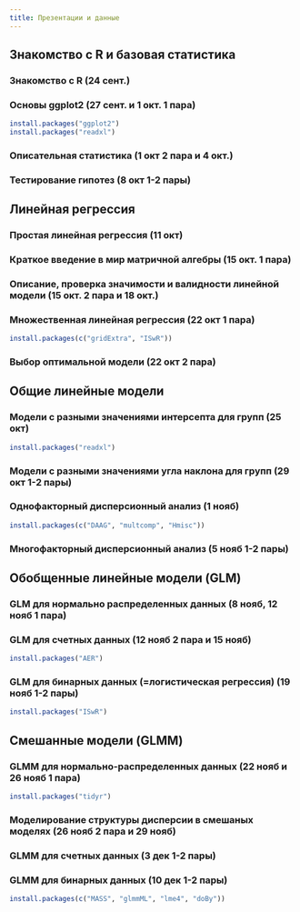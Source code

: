 ```yaml
---
title: Презентации и данные
---
```


## Знакомство с R и базовая статистика

### Знакомство с R (24 сент.)

<!-- - Презентация: [Знакомство с R](01_intro_to_r.html) -->
<!-- - Код: [01_code_intro_to_r](01_code_intro_to_r.R) -->
<!-- - Данные: [fev.xls](data/fev.xls) -->

### Основы ggplot2 (27 сент. и 1 окт. 1 пара)

```r
install.packages("ggplot2")
install.packages("readxl")
```

<!-- - Презентация: [Основы ggplot2](01_intro_ggplot.html) -->
<!-- - Код: [01_intro_ggplot.R](01_intro_ggplot.R) -->
<!-- - Данные: [fev.xls](data/fev.xls) -->

### Описательная статистика (1 окт 2 пара и 4 окт.)

<!-- - Презентация [02.1_descriptive_statistics.html](02.1_descriptive_statistics.html) -->
<!-- - Код [02.1_descriptive_statistics_code.R](02.1_descriptive_statistics_code.R) -->
<!-- - Данные [2.1_diatome_count.csv](data/2.1_diatome_count.csv) -->

### Тестирование гипотез (8 окт 1-2 пары)

<!-- - Презентация [02.2_hypothesis_testing.html](02.2_hypothesis_testing.html) -->
<!-- - Код [02.2_hypothesis_testing_code.R](02.2_hypothesis_testing_code.R) -->
<!-- - Данные [aml.csv](data/aml.csv) -->

## Линейная регрессия

### Простая линейная регрессия  (11 окт)

<!-- - Презентация: [03.1_LM.html](03.1_LM.html) -->
<!-- - Код: [03.1_LM_code.R](03.1_LM_code.R) -->
<!-- - Данные:  -->
<!--     + [IQ_brain.csv](data/IQ_brain.csv) -->
<!--     + [secher.xls](data/secher.xls) -->

### Краткое введение в мир матричной алгебры (15 окт. 1 пара)

<!-- - Презентация: [03.2_Introduction_to_matrix_algebra.html](03.2_Introduction_to_matrix_algebra.html) -->
<!-- - Код: [03.2_Introduction_to_matrix_algebra_code.R](03.2_Introduction_to_matrix_algebra_code.R) -->

### Описание, проверка значимости и валидности линейной модели (15 окт. 2 пара и 18 окт.)

<!-- - Презентация: [04_model_description_testing_and_validation.html](04_model_description_testing_and_validation.html) -->
<!-- - Код:  -->
<!--     + [04_model_description_testing_and_validation_code.R](04_model_description_testing_and_validation_code.R) -->
<!--     + [04_task_assumptions_catsM.R](04_task_assumptions_catsM.R) -->
<!--     + [04_task_assumptions_GAG.R](04_task_assumptions_GAG.R) -->
<!-- - Данные: -->
<!--     + [orly_owl_Lin_4p_5_flat.txt](data/orly_owl_Lin_4p_5_flat.txt) -->
<!--     + [IQ_brain.csv](data/IQ_brain.csv) -->
<!--     + [catsM.xlsx](data/catsM.xlsx) -->
<!--     + [GAGurine.xlsx](data/GAGurine.xlsx) -->

### Множественная линейная регрессия (22 окт 1 пара)

```r
install.packages(c("gridExtra", "ISwR"))
```

<!-- - Презентация: [05.1_multiple_LM.html](05.1_multiple_LM.html) -->
<!-- - Код: [05.1_multiple_LM_code.R](05.1_multiple_LM_code.R) -->
<!-- - Данные: [loyn.csv](data/loyn.csv) -->

### Выбор оптимальной модели (22 окт 2 пара)

<!-- - Презентация: [05.2_model_selection.html](05.2_model_selection.html) -->
<!-- - Код: [05.2_model_selection_code.R](05.2_model_selection_code.R) -->
<!-- - Данные: [loyn.csv](data/loyn.csv) -->

## Общие линейные модели

### Модели с разными значениями интерсепта для групп (25 окт)

```r
install.packages("readxl")
```

<!-- - Презентация: [06_LM_with_continuous_and_discrete_predictors.html](06_LM_with_continuous_and_discrete_predictors.html) -->
<!-- - Код: [06_LM_with_continuous_and_discrete_predictors_code.R](06_LM_with_continuous_and_discrete_predictors_code.R) -->
<!-- - Данные: -->
<!--     + [goats.xlsx](data/goats.xlsx) -->
<!--     + [vitcap2.csv](data/vitcap2.csv) -->
<!--     + [Puromycin.xlsx](data/Puromycin.xlsx) -->
<!--     + [birthwt.csv](data/birthwt.csv) -->

### Модели с разными значениями угла наклона для групп (29 окт 1-2 пары)

<!-- - Презентация: [06_LM_with_continuous_and_discrete_predictors_interactions.html](06_LM_with_continuous_and_discrete_predictors_interactions.html) -->
<!-- - Код: -->
<!--     + [06_LM_with_continuous_and_discrete_predictors_Practicum.R](06_LM_with_continuous_and_discrete_predictors_Practicum.R) -->
<!--     + [06_LM_with_continuous_and_discrete_predictors_Practicum_without_solution.R](06_LM_with_continuous_and_discrete_predictors_Practicum_without_solution.R) -->

### Однофакторный дисперсионный анализ (1 нояб)

```r
install.packages(c("DAAG", "multcomp", "Hmisc"))
```

<!-- - Презентация: [07.1_anova.pdf](07.1_anova.pdf) -->
<!-- - Код: [07.1_anova_code.R](07.1_anova_code.R) -->

### Многофакторный дисперсионный анализ (5 нояб 1-2 пары)

<!-- - Презентация: [07.2_two-way_anova_and_interactions.pdf](07.2_two-way_anova_and_interactions.pdf) -->
<!-- - Код: [07.2_two-way_anova_and_interactions_code.R](07.2_two-way_anova_and_interactions_code.R) -->
<!-- - Данные: [hall.csv](data/hall.csv) -->

## Обобщенные линейные модели (GLM)

### GLM для нормально распределенных данных (8 нояб, 12 нояб 1 пара)



### GLM для счетных данных (12 нояб 2 пара и 15 нояб)

```r
install.packages("AER")
```

<!-- - Презентация: [09_GLM_count.html](09_GLM_count.html) -->
<!-- - Код: [09_GLM_count_code.R](09_GLM_count_code.R) -->
<!-- - Данные: [Pollinators_Montero-Castano, Vila, 2015.xlsx](data/Pollinators_Montero-Castano, Vila, 2015.xlsx) -->

### GLM для бинарных данных (=логистическая регрессия) (19 нояб 1-2 пары)

```r
install.packages("ISwR")
```


<!-- - Презентация: [08_GLM_binary.html](08_GLM_binary.html) -->
<!-- - Код: [08_GLM_binary_code.R](08_GLM_binary_code.R) -->
<!-- - Данные:  -->
<!--     + [polis.csv](data/polis.csv) -->
<!--     + [ICU.csv](data/ICU.csv) -->


## Смешанные модели (GLMM)

### GLMM для нормально-распределенных данных (22 нояб и 26 нояб 1 пара)

```r
install.packages("tidyr")
```

<!-- - Презентация:  -->
<!--     + [10.1_GLMM_gaussian__random_intercept_slope_.pdf](10.1_GLMM_gaussian__random_intercept_slope_.pdf) -->
<!--     + [10.2_GLMM_gaussian__nested_.pdf](10.2_GLMM_gaussian__nested_.pdf) -->
<!-- - Код:  -->
<!--     + [10.1_GLMM_gaussian_(random_intercept_slope)_code.R](10.1_GLMM_gaussian_(random_intercept_slope)_code.R) -->
<!--     + [10.2_GLMM_gaussian_(nested)_code.R](10.2_GLMM_gaussian_(nested)_code.R) -->
<!-- - Данные: [Grazing_native_plants_Gennet_et_al._2017_S1.xlsx](data/Grazing_native_plants_Gennet_et_al._2017_S1.xlsx) -->


### Моделирование структуры дисперсии в смешаных моделях (26 нояб 2 пара и 29 нояб)

<!-- - Презентация: [11_variance_structure.pdf](11_variance_structure.pdf) -->
<!-- - Код: [11_variance_structure_code.R](11_variance_structure_code.R) -->
<!-- - Данные: [Khaitov_2013_myt.csv](data/myt.csv) -->

### GLMM для счетных данных (3 дек 1-2 пары)

<!-- - Презентация: [13_GLMM_count.html](13_GLMM_count.html) -->
<!-- - Код:  -->
<!--     + [13_GLMM_count_code.R](13_GLMM_count_code.R) -->
<!--     + [13_Morris_2015_Ants.R](13_Morris_2015_Ants.R) -->
<!-- - Данные: -->
<!--     + [Roulin_Bersier_2007_Owls.csv](data/Roulin_Bersier_2007_Owls.csv) -->
<!--     + [Morris_2015_Ants.xlsx](data/Morris_2015_Ants.xlsx) -->

### GLMM для бинарных данных (10 дек 1-2 пары)

```r
install.packages(c("MASS", "glmmML", "lme4", "doBy"))
```

<!-- - Презентация: [12_GLMM_binary.html](12_GLMM_binary.html) -->
<!-- - Код: [12_GLMM_binary_code.R](12_GLMM_binary_code.R) -->
<!-- - Данные: -->
<!--     + [myt_gen_morph.csv](data/myt_gen_morph.csv) -->
<!--     + [Gannet_etal_2017.csv](data/Gannet_etal_2017.csv) -->
<!--     + [Yakovis2.csv](data/Yakovis2.csv) -->
